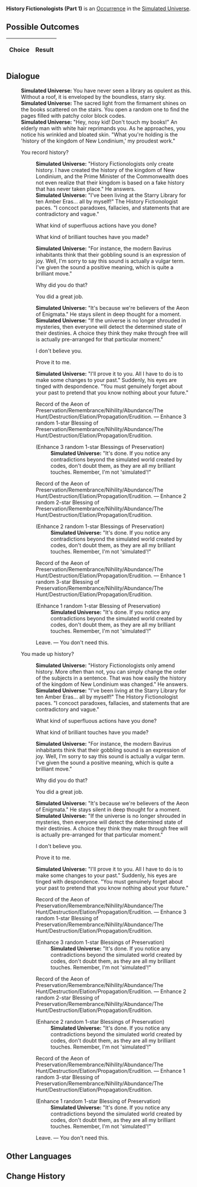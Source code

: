 {{Simulated Universe Event Infobox
|title         = History Fictionologists (Part 1)
|image         = Random Event Historian.png
|type          =
|domains_su    = Occurrence
|domains_ext   = 
|domains_swarm = 
|domains_gng   = 
|requirements  =
|prev          = {{tx}}
|next          = {{tx}}
|indexRewards  =
|characters    = 
}}
'''History Fictionologists (Part 1)''' is an [[Simulated Universe/Occurrence|Occurrence]] in the [[Simulated Universe]].

==Possible Outcomes==
{| class="article-table"
!Choice
!Result

|}

<!--
==Gameplay Notes==

-->
==Dialogue==
{{Dialogue Start}}
:'''Simulated Universe:''' You have never seen a library as opulent as this. Without a roof, it is enveloped by the boundless, starry sky.
:'''Simulated Universe:''' The sacred light from the firmament shines on the books scattered on the stairs. You open a random one to find the pages filled with patchy color block codes.
:'''Simulated Universe:''' "Hey, nosy kid! Don't touch my books!" An elderly man with white hair reprimands you. As he approaches, you notice his wrinkled and bloated skin. "What you're holding is the 'history of the kingdom of New Londinium,' my proudest work."
:{{DIcon|Arrow}} You record history?
::'''Simulated Universe:''' "History Fictionologists only create history. I have created the history of the kingdom of New Londinium, and the Prime Minister of the Commonwealth does not even realize that their kingdom is based on a fake history that has never taken place." He answers.
::'''Simulated Universe:''' "I've been living at the Starry Library for ten Amber Eras... all by myself!" The History Fictionologist paces. "I concoct paradoxes, fallacies, and statements that are contradictory and vague."
::{{DIcon|Arrow}} What kind of superfluous actions have you done?
::{{DIcon|Arrow}} What kind of brilliant touches have you made?
::'''Simulated Universe:''' "For instance, the modern Bavirus inhabitants think that their gobbling sound is an expression of joy. Well, I'm sorry to say this sound is actually a vulgar term. I've given the sound a positive meaning, which is quite a brilliant move."
::{{DIcon|Arrow}} Why did you do that?
::{{DIcon|Arrow}} You did a great job.
::'''Simulated Universe:''' "It's because we're believers of the Aeon of Enigmata." He stays silent in deep thought for a moment.
::'''Simulated Universe:''' "If the universe is no longer shrouded in mysteries, then everyone will detect the determined state of their destinies. A choice they think they make through free will is actually pre-arranged for that particular moment."
::{{DIcon|Arrow}} I don't believe you.
::{{DIcon|Arrow}} Prove it to me.
::'''Simulated Universe:''' "I'll prove it to you. All I have to do is to make some changes to your past." Suddenly, his eyes are tinged with despondence. "You must genuinely forget about your past to pretend that you know nothing about your future."
::{{DIcon|Star}} Record of the Aeon of Preservation/Remembrance/Nihility/Abundance/The Hunt/Destruction/Elation/Propagation/Erudition. &mdash; Enhance 3 random 1-star Blessing of Preservation/Remembrance/Nihility/Abundance/The Hunt/Destruction/Elation/Propagation/Erudition.
::;(Enhance 3 random 1-star Blessings of Preservation)
:::'''Simulated Universe:''' "It's done. If you notice any contradictions beyond the simulated world created by codes, don't doubt them, as they are all my brilliant touches. Remember, I'm not 'simulated'!"
::{{DIcon|Star}} Record of the Aeon of Preservation/Remembrance/Nihility/Abundance/The Hunt/Destruction/Elation/Propagation/Erudition. &mdash; Enhance 2 random 2-star Blessing of Preservation/Remembrance/Nihility/Abundance/The Hunt/Destruction/Elation/Propagation/Erudition.
::;(Enhance 2 random 1-star Blessings of Preservation)
:::'''Simulated Universe:''' "It's done. If you notice any contradictions beyond the simulated world created by codes, don't doubt them, as they are all my brilliant touches. Remember, I'm not 'simulated'!"
::{{DIcon|Star}} Record of the Aeon of Preservation/Remembrance/Nihility/Abundance/The Hunt/Destruction/Elation/Propagation/Erudition. &mdash; Enhance 1 random 3-star Blessing of Preservation/Remembrance/Nihility/Abundance/The Hunt/Destruction/Elation/Propagation/Erudition.
::;(Enhance 1 random 1-star Blessing of Preservation)
:::'''Simulated Universe:''' "It's done. If you notice any contradictions beyond the simulated world created by codes, don't doubt them, as they are all my brilliant touches. Remember, I'm not 'simulated'!"
::{{DIcon|Star}} Leave. &mdash; You don't need this.
:{{DIcon|Arrow}} You made up history?
::'''Simulated Universe:''' "History Fictionologists only amend history. More often than not, you can simply change the order of the subjects in a sentence. That was how easily the history of the kingdom of New Londinium was changed." He answers.
::'''Simulated Universe:''' "I've been living at the Starry Library for ten Amber Eras... all by myself!" The History Fictionologist paces. "I concoct paradoxes, fallacies, and statements that are contradictory and vague."
::{{DIcon|Arrow}} What kind of superfluous actions have you done?
::{{DIcon|Arrow}} What kind of brilliant touches have you made?
::'''Simulated Universe:''' "For instance, the modern Bavirus inhabitants think that their gobbling sound is an expression of joy. Well, I'm sorry to say this sound is actually a vulgar term. I've given the sound a positive meaning, which is quite a brilliant move."
::{{DIcon|Arrow}} Why did you do that?
::{{DIcon|Arrow}} You did a great job.
::'''Simulated Universe:''' "It's because we're believers of the Aeon of Enigmata." He stays silent in deep thought for a moment.
::'''Simulated Universe:''' "If the universe is no longer shrouded in mysteries, then everyone will detect the determined state of their destinies. A choice they think they make through free will is actually pre-arranged for that particular moment."
::{{DIcon|Arrow}} I don't believe you.
::{{DIcon|Arrow}} Prove it to me.
::'''Simulated Universe:''' "I'll prove it to you. All I have to do is to make some changes to your past." Suddenly, his eyes are tinged with despondence. "You must genuinely forget about your past to pretend that you know nothing about your future."
::{{DIcon|Star}} Record of the Aeon of Preservation/Remembrance/Nihility/Abundance/The Hunt/Destruction/Elation/Propagation/Erudition. &mdash; Enhance 3 random 1-star Blessing of Preservation/Remembrance/Nihility/Abundance/The Hunt/Destruction/Elation/Propagation/Erudition.
::;(Enhance 3 random 1-star Blessings of Preservation)
:::'''Simulated Universe:''' "It's done. If you notice any contradictions beyond the simulated world created by codes, don't doubt them, as they are all my brilliant touches. Remember, I'm not 'simulated'!"
::{{DIcon|Star}} Record of the Aeon of Preservation/Remembrance/Nihility/Abundance/The Hunt/Destruction/Elation/Propagation/Erudition. &mdash; Enhance 2 random 2-star Blessing of Preservation/Remembrance/Nihility/Abundance/The Hunt/Destruction/Elation/Propagation/Erudition.
::;(Enhance 2 random 1-star Blessings of Preservation)
:::'''Simulated Universe:''' "It's done. If you notice any contradictions beyond the simulated world created by codes, don't doubt them, as they are all my brilliant touches. Remember, I'm not 'simulated'!"
::{{DIcon|Star}} Record of the Aeon of Preservation/Remembrance/Nihility/Abundance/The Hunt/Destruction/Elation/Propagation/Erudition. &mdash; Enhance 1 random 3-star Blessing of Preservation/Remembrance/Nihility/Abundance/The Hunt/Destruction/Elation/Propagation/Erudition.
::;(Enhance 1 random 1-star Blessing of Preservation)
:::'''Simulated Universe:''' "It's done. If you notice any contradictions beyond the simulated world created by codes, don't doubt them, as they are all my brilliant touches. Remember, I'm not 'simulated'!"
::{{DIcon|Star}} Leave. &mdash; You don't need this.
{{Dialogue End}}

==Other Languages==
{{Other Languages
|en   = History Fictionologists (Part 1)
|zhs  = 虚构史学家（其一）
|zht  = 虛構史學家（其一）
|ja   = {{Rubi|虚構歴史学者|きょこうれきしがくしゃ}}（その1）
|ko   = 허구 역사학자 (1)
|es   = Historiadores Espurios (I)
|fr   = Fictionnistes de l'histoire (partie&nbsp;1)
|ru   = Фикциологи истории I
|th   = นักแต่งประวัติศาสตร์ (1)
|vi   = Nhà Sử Học Hư Cấu 1
|de   = Geschichtsfiktionologen (Teil 1)
|id   = History Fictionologists (1)
|pt   = Ficciologistas da História (Parte 1)
}}

==Change History==
{{Change History|1.0}}
